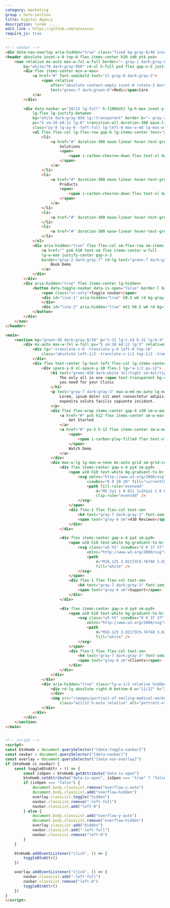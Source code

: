 ```yaml
---
category: marketing
group : hero-section
title: Digital Agency 
description: lorem .....
edit_link : https://github.com/unxxxxxx
require_js: true
---
```



```html
<!-- navbar -->
<div data-nav-overlay aria-hidden="true" class="fixed bg-gray-8/40 inset-0 z30 hidden lg-hidden"></div>
<header absolute inset-x-0 top-0 flex items-center h20 z40 pt4 px4>
    <nav relative mx-auto max-w-7xl w-full border="~ gray-1 dark:gray-8"
        bg="white/70 dark:gray-950" rd-xl h-full px4 flex gap-x-5 justify-between items-center>
        <div flex items-center min-w-max>
            <a href="#" font-semibold text="xl gray-8 dark:gray-2">
                <span relative
                    after="absolute content-empty inset-0 rotate-3 border border-green-7 dark:border-green-6"
                    text="green-7 dark:green-6">Medi</span>Care
            </a>
        </div>

        <div data-navbar w="10/12 lg:full" h-[100dvh] lg-h-max inset-y-0 fixed lg-relative 
            lg-flex lg-justify-between
            bg="white dark:gray-950 lg:!transparent" border-b="~ gray-2 dark:gray-8 lg:none"
            px="5 sm:10 md:12 lg:0" transition-all duration-300 ease-linear gap-x-6
            class="py-8 lg-py-0 -left-full lg-left-0 max-w-md lg-max-w-none">
            <ul flex flex-col lg-flex-row gap-6 lg-items-center text="gray-7 dark:gray-3" lg-flex-1 lg-justify-center>
                <li>
                    <a href="#" duration-300 ease-linear hover-text-green-6 flex items-center gap-1.5 justify-between class="group">
                        Solutions
                        <span>
                            <span i-carbon-chevron-down flex text-xl bg="gray-7 dark:gray-3 group-hover:green-6"></span>
                        </span>
                    </a>
                </li>
                <li>
                    <a href="#" duration-300 ease-linear hover-text-green-6 flex items-center gap-1.5 justify-between class="group">
                        Products
                        <span>
                            <span i-carbon-chevron-down flex text-xl bg="gray-7 dark:gray-3 group-hover:green-6"></span>
                        </span>
                    </a>
                </li>
                <li>
                    <a href="#" duration-300 ease-linear hover-text-green-6>Support</a>
                </li>
                <li>
                    <a href="#" duration-300 ease-linear hover-text-green-6>Company</a>
                </li>
            </ul>
            <div aria-hidden="true" flex flex-col sm-flex-row sm-items-center gap-4  lg-min-w-max mt="10 lg:0">
                <a href="" px6 h10 text-sm flex items-center w-full 
                lg-w-max justify-center gap-x-3 
                border="gray-2 dark:gray-7" rd-lg text="green-7 dark:gray-1" bg="gray-1 dark:gray-9">
                    Book Demo
                </a>
            </div>
        </div>
        <div aria-hidden="true" flex items-center lg-hidden>
            <button data-toggle-navbar data-is-open="false" border-l border-l="blue-1dark:gray-7" outline-none pl3 relative py3 bg-transparent>
                <span class="sr-only">Toggle navbar</span>
                <div id="line-1" aria-hidden="true" h0.5 w6 rd bg-gray-7 dark-bg-gray-3 transition duration-300>
                </div>
                <div id="line-2" aria-hidden="true" mt2 h0.5 w6 rd bg="gray-7 dark:gray-3" transition duration-300></div>
            </button>
        </div>
    </nav>
</header>

<main>
    <section bg="green-50 dark:gray-8/30" p="t-32 lg:t-24 b-32 lg:b-4" relative>
        <div mx-auto max-w-7xl w-full px="5 sm:10 md:12 lg:5" relative>
            <div lg="-translate-x-0 -translate-y-0 left-0 top-16"
                class="absolute left-1/2 -translate-x-1/2 top-1/2 -translate-y-1/2 w-40 h-40 skew-x-6 op50 dark-op80 rd-full bg-gradient-to-bl from-green-6 to-sky-4 blur-3xl flex">
            </div>
            <div flex text-center lg-text-left flex-col lg-items-center lg-flex-row gap="8 lg:10 xl:12" relative max-w-4xl lg-max-w-none>
                <div space-y-8 xl-space-y-10 flex-1 lg="w-1/2 py-12">
                    <h1 text="green-950 dark:white 3xl/tight sm:4xl/tight md:5xl/tight xl:6xl/tight" font-bold>
                        The only all in one <span text-transparent bg-clip-text bg-gradient-to-br from-green-7 to-sky-6>Tool</span>
                        you need for your Clinic
                    </h1>
                    <p text="gray-7 dark:gray-3" max-w-md mx-auto lg-max-w-none>
                        Lorem, ipsum dolor sit amet consectetur adipisicing elit. Laudantium omnis, molestias
                        expedita soluta facilis sapiente incidunt.
                    </p>
                    <div flex flex-wrap items-center gap-4 z30 sm-w-max sm-flex-nowrap mx-auto lg-mx-0>
                        <a href="#" px5 h12 flex items-center sm-w-max w-full justify-center bg-gradient-to-br from-green-7 to-sky-6 text-white rd-lg ease-linear transition>
                            Get Started
                        </a>
                        <a href="#" px-5 h-12 flex items-center sm:w-max w-full justify-center gap-x-3 border="~ gray-2 dark:gray-8/60" rd-lg text="green-8 dark:gray-1" bg="green-50 dark:gray-8">
                            <span>
                                <span i-carbon-play-filled flex text-xl bg="green-8 dark:gray-1"></span>
                            </span>
                            Watch Demo
                        </a>
                    </div>
                    <div max-w-lg lg-max-w-none mx-auto grid sm-grid-cols-3 divide-y divide-gray-1 dark-divide-gray-8 sm-divide-y-0 sm-gap-2 p="4 y-0 sm:y-4" text-left rd-lg bg="white dark:gray-950" border="~ gray-1 dark:gray-8" shadow="sm gray-2/50 dark:transparent">
                        <div flex items-center gap-x-4 py4 sm-py0>
                            <span w10 h10 text-white bg-gradient-to-br from-green-7 to-sky-4 rd-md flex items-center justify-center>
                                <svg xmlns="http://www.w3.org/2000/svg" width="20" class="h-5 w-5"
                                    viewBox="0 0 20 20" fill="currentColor">
                                    <path fill-rule="evenodd"
                                        d="M5 2a1 1 0 011 1v1h1a1 1 0 010 2H6v1a1 1 0 01-2 0V6H3a1 1 0 010-2h1V3a1 1 0 011-1zm0 10a1 1 0 011 1v1h1a1 1 0 110 2H6v1a1 1 0 11-2 0v-1H3a1 1 0 110-2h1v-1a1 1 0 011-1zM12 2a1 1 0 01.967.744L14.146 7.2 17.5 9.134a1 1 0 010 1.732l-3.354 1.935-1.18 4.455a1 1 0 01-1.933 0L9.854 12.8 6.5 10.866a1 1 0 010-1.732l3.354-1.935 1.18-4.455A1 1 0 0112 2z"
                                        clip-rule="evenodd" />
                                </svg>
                            </span>
                            <div flex-1 flex flex-col text-sm>
                                <h4 text="gray-7 dark:gray-3" font-semibold>4.5 Stars</h4>
                                <span text="gray-4 sm">430 Reviews</span>
                            </div>
                        </div>

                        <div flex items-center gap-x-4 py4 sm-py0>
                            <span w10 h10 text-white bg-gradient-to-br from-green-7 to-sky-4 rd-md flex items-center justify-center>
                                <svg class="w5 h5" viewBox="0 0 37 37" fill="none"
                                    xmlns="http://www.w3.org/2000/svg">
                                    <path
                                        d="M18.125 3.02173C9.78748 3.02173 3.02081 9.78931 3.02081 18.1279C3.02081 26.4666 9.78748 33.2341 18.125 33.2341C26.4625 33.2341 33.2291 26.4666 33.2291 18.1279C33.2291 9.78931 26.4625 3.02173 18.125 3.02173ZM29.3927 13.7773L25.1937 15.5146C24.8154 14.4966 24.2213 13.5726 23.4522 12.8059C22.683 12.0393 21.7571 11.4482 20.738 11.0733L22.475 6.87381C25.6469 8.08231 28.1693 10.605 29.3927 13.7773ZM18.125 22.6598C15.6177 22.6598 13.5937 20.6356 13.5937 18.1279C13.5937 15.6203 15.6177 13.5961 18.125 13.5961C20.6323 13.5961 22.6562 15.6203 22.6562 18.1279C22.6562 20.6356 20.6323 22.6598 18.125 22.6598ZM13.7901 6.8587L15.5573 11.0582C14.5261 11.4341 13.5893 12.0301 12.8119 12.805C12.0346 13.5798 11.4355 14.5148 11.0562 15.5448L6.85727 13.7924C7.46293 12.2156 8.39302 10.7836 9.58731 9.58911C10.7816 8.39466 12.2134 7.46444 13.7901 6.8587ZM6.85727 22.4634L11.0562 20.7262C11.4328 21.7535 12.0295 22.686 12.8044 23.4585C13.5793 24.2309 14.5137 24.8244 15.5422 25.1976L13.775 29.3972C12.2017 28.7887 10.7733 27.8573 9.58184 26.6631C8.39038 25.4688 7.46225 24.0382 6.85727 22.4634ZM22.475 29.3972L20.738 25.1976C21.7619 24.8182 22.6908 24.2203 23.4603 23.4456C24.2298 22.6708 24.8213 21.7376 25.1937 20.7111L29.3927 22.4785C28.785 24.05 27.8558 25.4772 26.6645 26.6686C25.4733 27.8601 24.0463 28.7894 22.475 29.3972Z"
                                        fill="white" />
                                </svg>
                            </span>
                            <div flex-1 flex flex-col text-sm>
                                <h4 text="gray-7 dark:gray-3" font-semibold>H 24/24</h4>
                                <span text="gray-4 sm">Support</span>
                            </div>
                        </div>

                        <div flex items-center gap-x-4 py4 sm-py0>
                            <span w10 h10 text-white bg-gradient-to-br from-green-7 to-sky-4 rd-md flex items-center justify-center>
                                <svg class="w5 h5" viewBox="0 0 37 37" fill="none"
                                    xmlns="http://www.w3.org/2000/svg">
                                    <path
                                        d="M18.125 3.02173C9.78748 3.02173 3.02081 9.78931 3.02081 18.1279C3.02081 26.4666 9.78748 33.2341 18.125 33.2341C26.4625 33.2341 33.2291 26.4666 33.2291 18.1279C33.2291 9.78931 26.4625 3.02173 18.125 3.02173ZM29.3927 13.7773L25.1937 15.5146C24.8154 14.4966 24.2213 13.5726 23.4522 12.8059C22.683 12.0393 21.7571 11.4482 20.738 11.0733L22.475 6.87381C25.6469 8.08231 28.1693 10.605 29.3927 13.7773ZM18.125 22.6598C15.6177 22.6598 13.5937 20.6356 13.5937 18.1279C13.5937 15.6203 15.6177 13.5961 18.125 13.5961C20.6323 13.5961 22.6562 15.6203 22.6562 18.1279C22.6562 20.6356 20.6323 22.6598 18.125 22.6598ZM13.7901 6.8587L15.5573 11.0582C14.5261 11.4341 13.5893 12.0301 12.8119 12.805C12.0346 13.5798 11.4355 14.5148 11.0562 15.5448L6.85727 13.7924C7.46293 12.2156 8.39302 10.7836 9.58731 9.58911C10.7816 8.39466 12.2134 7.46444 13.7901 6.8587ZM6.85727 22.4634L11.0562 20.7262C11.4328 21.7535 12.0295 22.686 12.8044 23.4585C13.5793 24.2309 14.5137 24.8244 15.5422 25.1976L13.775 29.3972C12.2017 28.7887 10.7733 27.8573 9.58184 26.6631C8.39038 25.4688 7.46225 24.0382 6.85727 22.4634ZM22.475 29.3972L20.738 25.1976C21.7619 24.8182 22.6908 24.2203 23.4603 23.4456C24.2298 22.6708 24.8213 21.7376 25.1937 20.7111L29.3927 22.4785C28.785 24.05 27.8558 25.4772 26.6645 26.6686C25.4733 27.8601 24.0463 28.7894 22.475 29.3972Z"
                                        fill="white" />
                                </svg>
                            </span>
                            <div flex-1 flex flex-col text-sm>
                                <h4 text="gray-7 dark:gray-3" font-semibold>+ 5k</h4>
                                <span text="gray-4 sm">Clients</span>
                            </div>
                        </div>
                    </div>
                </div>
                <div aria-hidden="true" class="lg-w-1/2 relative hidden lg-flex justify-end pr8">
                    <div rd-lg absolute right-0 bottom-0 w="11/12" h="2/5" bg="gradient-to-tr dark:bg-gradient-to-tr" from="green-50 dark:gray-950" to="sky-1 dark:gray-7">
                    </div>
                    <img src="/images/portrait-of-smiling-medical-worker-girl-doctor.png" width="3200"
                        class="w11/12 h-auto relative" alt="portrait-of-smiling-medical-worker-girl-doctor">
                </div>
            </div>
        </div>
    </section>
</main>


<!-- script -->
<script>
const btnHumb = document.querySelector("[data-toggle-navbar]")
const navbar = document.querySelector("[data-navbar]")
const overlay = document.querySelector("[data-nav-overlay]")
if (btnHumb && navbar) {
    const toggleBtnAttr = () => {
        const isOpen = btnHumb.getAttribute("data-is-open")
        btnHumb.setAttribute("data-is-open", isOpen === "true" ? "false" : "true")
        if (isOpen === "false") {
            document.body.classList.remove("overflow-y-auto")
            document.body.classList.add("overflow-hidden")
            overlay.classList.toggle("hidden")
            navbar.classList.remove("-left-full")
            navbar.classList.add("left-0")
        } else {
            document.body.classList.add("overflow-y-auto")
            document.body.classList.remove("overflow-hidden")
            overlay.classList.add("hidden")
            navbar.classList.add("-left-full")
            navbar.classList.remove("left-0")
        }
    }

    btnHumb.addEventListener("click", () => {
        toggleBtnAttr()
    })

    overlay.addEventListener("click", () => {
        navbar.classList.add("-left-full")
        navbar.classList.remove("left-0")
        toggleBtnAttr()
    })
}
</script>
```